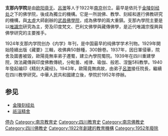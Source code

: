 {{unreferenced|time=2017-07-31T07:41:22+00:00}}
'''支那内学院'''是由[[欧阳竟无|欧阳竟无]]、[[呂澂|呂澂]]等人于1922年[[南京|南京]]创立。最早是依托于[[金陵刻经处|金陵刻经处]]之下的佛学院，後成為獨立的機構。它是一所說佛、教學、刻經和進行佛教研究的機構，與[[太虛|太虛]]大師創辦的[[武昌佛學院|武昌佛學院]]，成為佛學的兩大重鎮。支那內學院主要是以[[唯識宗|唯識宗]]研究為主，旁及印度梵文、巴利文佛學與藏傳佛學，是近代唯識宗復興與佛學研究的主要推手。

1924年支那内学院创办《内学》年刊，是中国最早的纯佛学学术刊物。1929年開始陸續出版《藏要》三輯，收佛典50餘種，300餘卷。1937年，因日軍侵華，院舍及圖書被毀，歐陽竟無率弟子遷蜀，建立內學院蜀院。1939年在四川重建學院，效法藏傳與印度佛教傳統，分毗曇、戒律、瑜伽、般若、涅盤5科教學。1940年發起编印《精刻大藏经》。1943年，歐陽竟無病故，由弟子[[呂澂|呂澂]]接任院長，繼續在四川教學研究。中華人民共和國建立後，學院於1952年停辦。

==参见==
*[[金陵刻经处|金陵刻经处]]
*[[祇洹精舍|祇洹精舍]]

[[Category:中国佛学院|停办]]
[[Category:南京教育史|Category:南京教育史]]
[[Category:四川教育史|Category:四川教育史]]
[[Category:南京佛教史|Category:南京佛教史]]
[[Category:四川佛教史|Category:四川佛教史]]
[[Category:1922年創建的教育機構|Category:1922年創建的教育機構]]
[[Category:1952年廢除|Category:1952年廢除]]